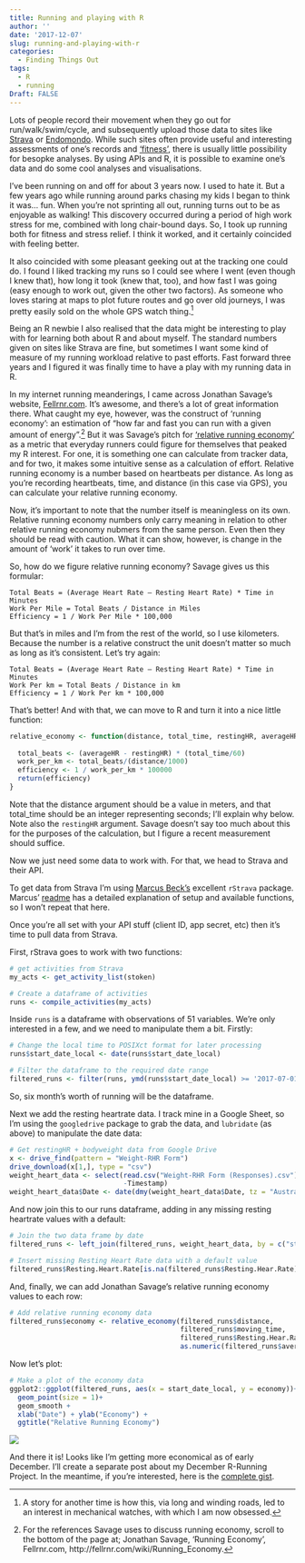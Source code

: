 ---
title: Running and playing with R
author: ''
date: '2017-12-07'
slug: running-and-playing-with-r
categories:
  - Finding Things Out
tags:
  - R
  - running
Draft: FALSE
---

Lots of people record their movement when they go out for run/walk/swim/cycle, and subsequently upload those data to sites like [Strava](https://www.strava.com) or [Endomondo](https://www.endomondo.com). While such sites often provide useful and interesting assessments of one's records and ['fitness'](https://blog.strava.com/analyze-your-fitness-with-heart-rate-data-13178/), there is usually little possibility for besopke analyses. By using APIs and R, it is possible to examine one's data and do some cool analyses and visualisations.

I've been running on and off for about 3 years now. I used to hate it. But a few years ago while running around parks chasing my kids I began to think it was... fun. When you're not sprinting all out, running turns out to be as enjoyable as walking! This discovery occurred during a period of high work stress for me, combined with long chair-bound days. So, I took up running both for fitness and stress relief. I think it worked, and it certainly coincided with feeling better.

It also coincided with some pleasant geeking out at the tracking one could do. I found I liked tracking my runs so I could see where I went (even though I knew that), how long it took (knew that, too), and how fast I was going (easy enough to work out, given the other two factors). As someone who loves staring at maps to plot future routes and go over old journeys, I was pretty easily sold on the whole 
GPS watch thing.[^1]  

Being an R newbie I also realised that the data might be interesting to play with for learning both about R and about myself. The standard numbers given on sites like Strava are fine, but sometimes I want some kind of measure of my running workload relative to past efforts. Fast forward three years and I figured it was finally time to have a play with my running data in R.

In my internet running meanderings, I came across Jonathan Savage's website, [Fellrnr.com](http://fellrnr.com/wiki/Main_Page). It's awesome, and there's a lot of great information there. What caught my eye, however, was the construct of 'running economy': an estimation of "how far and fast you can run with a given amount of energy".[^2] But it was Savage's pitch for ['relative running economy'](http://fellrnr.com/wiki/Relative_Running_Economy) as a metric that everyday runners could figure for themselves that peaked my R interest. For one, it is something one can calculate from tracker data, and for two, it makes some intuitive sense as a calculation of effort. Relative running economy is a number based on heartbeats per distance. As long as you're recording heartbeats, time, and distance (in this case via GPS), you can calculate your relative running economy. 

Now, it's important to note that the number itself is meaningless on its own. Relative running economy numbers only carry meaning in relation to other relative running economy nubmers from the same person. Even then they should be read with caution. What it can show, however, is change in the amount of 'work' it takes to run over time. 

So, how do we figure relative running economy? Savage gives us this formular:

`Total Beats = (Average Heart Rate – Resting Heart Rate) * Time in Minutes`  
`Work Per Mile = Total Beats / Distance in Miles`  
`Efficiency = 1 / Work Per Mile * 100,000`

But that's in miles and I'm from the rest of the world, so I use kilometers. Because the number is a relative construct the unit doesn't matter so much as long as it's consistent. Let's try again:

`Total Beats = (Average Heart Rate – Resting Heart Rate) * Time in Minutes`  
`Work Per km = Total Beats / Distance in km`  
`Efficiency = 1 / Work Per km * 100,000`

That's better! And with that, we can move to R and turn it into a nice little function:
```{r eval = FALSE}
relative_economy <- function(distance, total_time, restingHR, averageHR){
  
  total_beats <- (averageHR - restingHR) * (total_time/60)
  work_per_km <- total_beats/(distance/1000)
  efficiency <- 1 / work_per_km * 100000
  return(efficiency)
}
```

Note that the distance argument should be a value in meters, and that total_time should be an integer representing seconds; I'll explain why below. Note also the `restingHR` argument. Savage doesn't say too much about this for the purposes of the calculation, but I figure a recent measurement should suffice. 

Now we just need some data to work with. For that, we head to Strava and their API.

To get data from Strava I'm using [Marcus Beck's](https://beckmw.wordpress.com) excellent `rStrava` package. Marcus' [readme](https://github.com/fawda123/rStrava) has a detailed explanation of setup and available functions, so I won't repeat that here. 

Once you're all set with your API stuff (client ID, app secret, etc) then it's time to pull data from Strava.

First, rStrava goes to work with two functions:
```{r eval = FALSE}
# get activities from Strava
my_acts <- get_activity_list(stoken) 

# Create a dataframe of activities
runs <- compile_activities(my_acts)
```

Inside `runs` is a dataframe with observations of 51 variables. We're only interested in a few, and we need to manipulate them a bit. Firstly:
```{r eval = FALSE}
# Change the local time to POSIXct format for later processing
runs$start_date_local <- date(runs$start_date_local)

# Filter the dataframe to the required date range
filtered_runs <- filter(runs, ymd(runs$start_date_local) >= '2017-07-01')
```
So, six month's worth of running will be the dataframe.

Next we add the resting heartrate data. I track mine in a Google Sheet, so I'm using the `googledrive` package to grab the data, and `lubridate` (as above) to manipulate the date data:
```{r eval = FALSE}
# Get restingHR + bodyweight data from Google Drive
x <- drive_find(pattern = "Weight-RHR Form")
drive_download(x[1,], type = "csv")
weight_heart_data <- select(read.csv("Weight-RHR Form (Responses).csv"),
                            -Timestamp)
weight_heart_data$Date <- date(dmy(weight_heart_data$Date, tz = "Australia/Sydney"))
```
And now join this to our runs dataframe, adding in any missing resting heartrate values with a default:
```{r eval = FALSE}
# Join the two data frame by date
filtered_runs <- left_join(filtered_runs, weight_heart_data, by = c("start_date_local" = "Date"))

# Insert missing Resting Heart Rate data with a default value
filtered_runs$Resting.Heart.Rate[is.na(filtered_runs$Resting.Hear.Rate)] <- 53
```
And, finally, we can add Jonathan Savage's relative running economy values to each row:
```{r eval = FALSE}
# Add relative running economy data
filtered_runs$economy <- relative_economy(filtered_runs$distance, 
                                          filtered_runs$moving_time, 
                                          filtered_runs$Resting.Hear.Rate,
                                          as.numeric(filtered_runs$average_heartrate))
```
Now let's plot:
```{r eval = FALSE}
# Make a plot of the economy data
ggplot2::ggplot(filtered_runs, aes(x = start_date_local, y = economy))+
  geom_point(size = 1)+
  geom_smooth +
  xlab("Date") + ylab("Economy") + 
  ggtitle("Relative Running Economy")
```
![](/img/running_economy.jpeg)

And there it is! Looks like I'm getting more economical as of early December. I'll create a separate post about my December R-Running Project. In the meantime, if you're interested, here is the [complete gist](https://gist.github.com/Aarleks/64f5146c7dfaa4f5475802e8c94ac5bd).

[^1]: A story for another time is how this, via long and winding roads, led to an interest in mechanical watches, with which I am now obsessed. 
[^2]: For the references Savage uses to discuss running economy, scroll to the bottom of the page at; Jonathan Savage, 'Running Economy', Fellrnr.com, http://fellrnr.com/wiki/Running_Economy.
